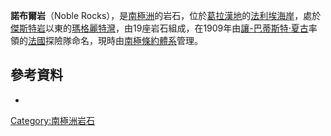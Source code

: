 {{coord|67|52|S|68|41|W|display=title}}

'''諾布爾岩'''（Noble Rocks），是[[南極洲|南極洲]]的岩石，位於[[葛拉漢地|葛拉漢地]]的[[法利埃海岸|法利埃海岸]]，處於[[傑斯特岩|傑斯特岩]]以東的[[瑪格麗特灣|瑪格麗特灣]]，由19座岩石組成，在1909年由[[讓-巴蒂斯特·夏古|讓-巴蒂斯特·夏古]]率領的[[法國|法國]]探險隊命名，現時由[[南極條約體系|南極條約體系]]管理。

==參考資料==
* {{usgs-gazetteer}}

{{DEFAULTSORT:Noble Rocks}}
[[Category:南極洲岩石|Category:南極洲岩石]]


{{FallièresCoast-geo-stub}}